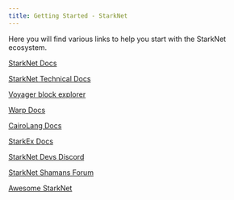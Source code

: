 ```yaml
---
title: Getting Started - StarkNet
---
```


Here you will find various links to help you start with the StarkNet ecosystem.

[StarkNet Docs](https://starknet.io/)

[StarkNet Technical Docs](https://docs.starknet.io/)

[Voyager block explorer](https://voyager.online)

[Warp Docs](https://github.com/NethermindEth/warp)

[CairoLang Docs](https://www.cairo-lang.org/)

[StarkEx Docs](https://docs.starkware.co/starkex-v4)

[StarkNet Devs Discord](https://discord.com/invite/uJ9HZTUk2Y)

[StarkNet Shamans Forum](https://community.starknet.io/)

[Awesome StarkNet](https://github.com/gakonst/awesome-starknet)